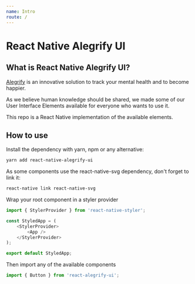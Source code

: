 ```yaml
---
name: Intro
route: /
---
```


# React Native Alegrify UI

## What is React Native Alegrify UI?

[Alegrify](https://alegrify.com) is an innovative solution to track your mental health and to become happier.

As we believe human knowledge should be shared, we made some of our User Interface Elements available 
for everyone who wants to use it.

This repo is a React Native implementation of the available elements.

## How to use

Install the dependency with yarn, npm or any alternative:

```bash
yarn add react-native-alegrify-ui
```

As some components use the react-native-svg dependency, don't forget to link it:

```bash
react-native link react-native-svg
```

Wrap your root component in a styler provider

```js
import { StylerProvider } from 'react-native-styler';

const StyledApp = (
    <StylerProvider>
        <App />
    </StylerProvider>
);

export default StyledApp;
```

Then import any of the available components

```js
import { Button } from 'react-alegrify-ui';
```